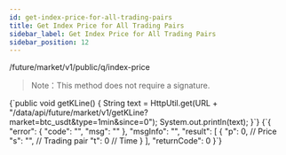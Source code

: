 ```yaml
---
id: get-index-price-for-all-trading-pairs
title: Get Index Price for All Trading Pairs
sidebar_label: Get Index Price for All Trading Pairs
sidebar_position: 12
---
```


/future/market/v1/public/q/index-price

> Note：This method does not require a signature.


<CodeBlock language="java" title="Java">
  {`public void getKLine() {
    String text = HttpUtil.get(URL + "/data/api/future/market/v1/getKLine?market=btc_usdt&type=1min&since=0");
    System.out.println(text);
}`}
</CodeBlock>

<CodeBlock language="json" title="Response">
  {`{
  "error": {
    "code": "",
    "msg": ""
  },
  "msgInfo": "",
  "result": [
    {
      "p": 0,  // Price
      "s": "", // Trading pair
      "t": 0   // Time
    }
  ],
  "returnCode": 0
}`}
</CodeBlock>
